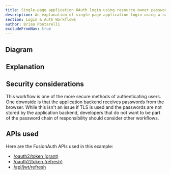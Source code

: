 ```yaml
---
title: Single-page application OAuth login using resource owner password credentials grant with JWTs and refresh tokens
description: An explanation of single-page application login using a native login form that submits to the application backend (with JWTs and refresh tokens in cookies) which calls FusionAuth's Resource Owner's Password Grant
section: Login & Auth Workflows
author: Brian Pontarelli
excludeFromNav: true
---
```


<Intro/>

## Diagram

<Legend/>

<Diagram/>

## Explanation

<OrderedList>
  <Step1/>
  <Step2/>
  <Step3/>
  <Step4/>
  <Step5/>
  <Step6/>
  <Step7/>
  <Step8/>
  <Step9/>
  <Step10/>
  <Step11/>
  <Step12/>
  <Step13/>
  <Step14/>
  <Step15/>
  <Step16/>
</OrderedList>

## Security considerations

This workflow is one of the more secure methods of authenticating users. One downside is that the application backend receives passwords from the browser. While this isn't an issue if TLS is used and the passwords are not stored by the application backend, developers that do not want to be part of the password chain of responsibility should consider other workflows.

## APIs used

Here are the FusionAuth APIs used in this example:

* [/oauth2/token (grant)](/docs/v1/tech/oauth/endpoints#resource-owner-password-credentials-grant-request)
* [/oauth2/token (refresh)](/docs/v1/tech/oauth/endpoints#refresh-token-grant-request)
* [/api/jwt/refresh](/docs/v1/tech/apis/jwt#refresh-a-jwt)
